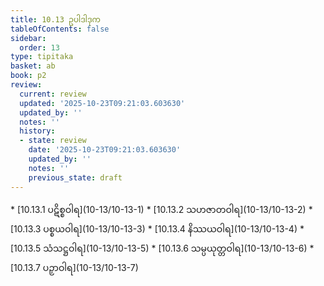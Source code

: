 ```yaml
---
title: 10.13 ဥပါဒါဒုက
tableOfContents: false
sidebar:
  order: 13
type: tipitaka
basket: ab
book: p2
review:
  current: review
  updated: '2025-10-23T09:21:03.603630'
  updated_by: ''
  notes: ''
  history:
  - state: review
    date: '2025-10-23T09:21:03.603630'
    updated_by: ''
    notes: ''
    previous_state: draft
---
```



<ReviewStatus review={frontmatter.review} showDetails={true} />

<HypothesisAnnotation frontmatter={frontmatter} />

<DynamicBreadcrumb />



<TableOfContents book="p2" section="10.13">
* [10.13.1 ပဋိစ္စဝါရ](10-13/10-13-1)
* [10.13.2 သဟဇာတဝါရ](10-13/10-13-2)
* [10.13.3 ပစ္စယဝါရ](10-13/10-13-3)
* [10.13.4 နိဿယဝါရ](10-13/10-13-4)
* [10.13.5 သံသဋ္ဌဝါရ](10-13/10-13-5)
* [10.13.6 သမ္ပယုတ္တဝါရ](10-13/10-13-6)
* [10.13.7 ပဉှာဝါရ](10-13/10-13-7)
</TableOfContents>